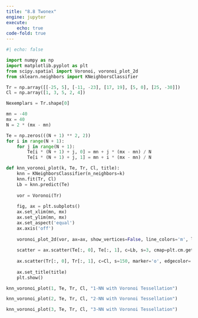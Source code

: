 ```yaml
---
title: "8.8 Twonex"
engine: jupyter
execute: 
    echo: true
code-fold: true
---
```


```python

#| echo: false

import numpy as np
import matplotlib.pyplot as plt
from scipy.spatial import Voronoi, voronoi_plot_2d
from sklearn.neighbors import KNeighborsClassifier

Tr = np.array([[-25, 5], [-11, -23], [17, 19], [5, 0], [25, -30]])
Cl = np.array([1, 3, 5, 2, 4])

Nexemplars = Tr.shape[0]

mn = -40
mx = 40
N = 2 * (mx - mn)

Te = np.zeros(((N + 1) ** 2, 2))
for i in range(N + 1):
    for j in range(N + 1):
        Te[i * (N + 1) + j, 0] = mn + j * (mx - mn) / N
        Te[i * (N + 1) + j, 1] = mn + i * (mx - mn) / N

def knn_voronoi_plot(k, Te, Tr, Cl, title):
    knn = KNeighborsClassifier(n_neighbors=k)
    knn.fit(Tr, Cl)
    Lb = knn.predict(Te)
    
    vor = Voronoi(Tr)
    
    fig, ax = plt.subplots()
    ax.set_xlim(mn, mx)
    ax.set_ylim(mn, mx)
    ax.set_aspect('equal')
    ax.axis('off')
    
    voronoi_plot_2d(vor, ax=ax, show_vertices=False, line_colors='m', line_width=1)
    
    scatter = ax.scatter(Te[:, 0], Te[:, 1], c=Lb, s=3, cmap=plt.cm.get_cmap('tab10'))
    
    ax.scatter(Tr[:, 0], Tr[:, 1], c=Cl, s=150, marker='o', edgecolor='k', linewidth=2)
    
    ax.set_title(title)
    plt.show()

knn_voronoi_plot(1, Te, Tr, Cl, "1-NN with Voronoi Tessellation")

knn_voronoi_plot(2, Te, Tr, Cl, "2-NN with Voronoi Tessellation")

knn_voronoi_plot(3, Te, Tr, Cl, "3-NN with Voronoi Tessellation")

```